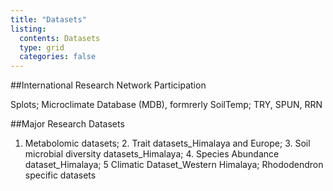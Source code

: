 ```yaml
---
title: "Datasets"
listing:
  contents: Datasets
  type: grid
  categories: false
---
```



##International Research Network Participation

Splots; Microclimate Database (MDB), formrerly SoilTemp; TRY, SPUN, RRN



##Major Research Datasets


1. Metabolomic datasets; 2. Trait datasets_Himalaya and Europe; 3. Soil microbial diversity datasets_Himalaya; 4. Species Abundance dataset_Himalaya; 5 Climatic Dataset_Western Himalaya; Rhododendron specific datasets
